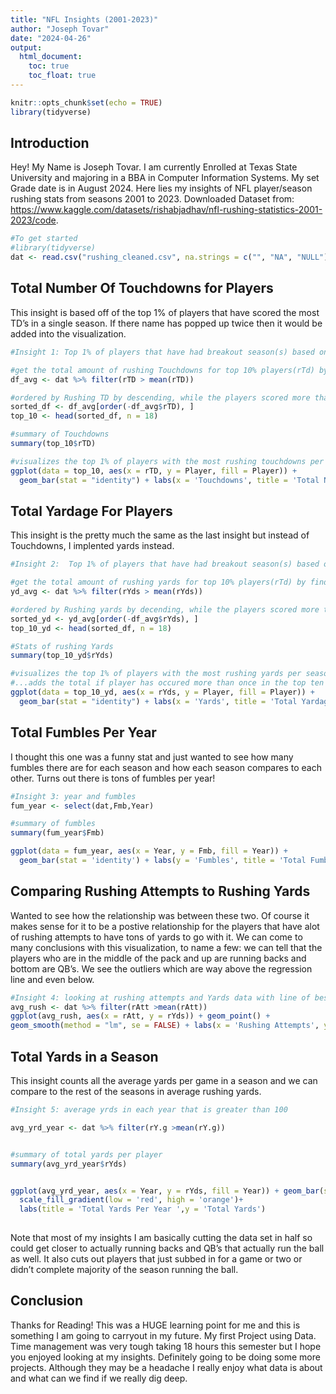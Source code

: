 ```yaml
---
title: "NFL Insights (2001-2023)"
author: "Joseph Tovar"
date: "2024-04-26"
output: 
  html_document:
    toc: true
    toc_float: true
---
```


```r
knitr::opts_chunk$set(echo = TRUE)
library(tidyverse)
```

## Introduction

Hey! My Name is Joseph Tovar. I am currently Enrolled at Texas State University and majoring in a BBA in Computer Information Systems. My set Grade date is in August 2024. Here lies my insights of NFL player/season rushing stats from seasons 2001 to 2023. Downloaded Dataset from: <https://www.kaggle.com/datasets/rishabjadhav/nfl-rushing-statistics-2001-2023/code>.


```r
#To get started 
#library(tidyverse)
dat <- read.csv("rushing_cleaned.csv", na.strings = c("", "NA", "NULL"))
```


## Total Number Of Touchdowns for Players 

This insight is based off of the top 1% of players that have scored the most TD's in a single season. If there name has popped up twice then it would be added into the visualization. 

```r
#Insight 1: Top 1% of players that have had breakout season(s) based on TD's from 2000-2023 

#get the total amount of rushing Touchdowns for top 10% players(rTd) by finding the better than average players first
df_avg <- dat %>% filter(rTD > mean(rTD))

#ordered by Rushing TD by descending, while the players scored more than average
sorted_df <- df_avg[order(-df_avg$rTD), ]
top_10 <- head(sorted_df, n = 18)

#summary of Touchdowns
summary(top_10$rTD)

#visualizes the top 1% of players with the most rushing touchdowns per season in the past 23 seasons 
ggplot(data = top_10, aes(x = rTD, y = Player, fill = Player)) +
  geom_bar(stat = "identity") + labs(x = 'Touchdowns', title = 'Total Number of Touchdowns')

```

## Total Yardage For Players 

This insight is the pretty much the same as the last insight but instead of Touchdowns, I implented yards instead.

```r
#Insight 2:  Top 1% of players that have had breakout season(s) based on rushing yards from 2000-2023 

#get the total amount of rushing yards for top 10% players(rTd) by finding the better than average players first
yd_avg <- dat %>% filter(rYds > mean(rYds))

#ordered by Rushing yards by decending, while the players scored more than average
sorted_yd <- yd_avg[order(-df_avg$rYds), ]
top_10_yd <- head(sorted_df, n = 18)

#Stats of rushing Yards
summary(top_10_yd$rYds)

#visualizes the top 1% of players with the most rushing yards per season in the past 23 seasons
#...adds the total if player has occured more than once in the top ten
ggplot(data = top_10_yd, aes(x = rYds, y = Player, fill = Player)) +
  geom_bar(stat = "identity") + labs(x = 'Yards', title = 'Total Yardage Per Player')


```



## Total Fumbles Per Year 

I thought this one was a funny stat and just wanted to see how many fumbles there are for each season and how each season compares to each other. Turns out there is tons of fumbles per year!

```r
#Insight 3: year and fumbles
fum_year <- select(dat,Fmb,Year)

#summary of fumbles 
summary(fum_year$Fmb)

ggplot(data = fum_year, aes(x = Year, y = Fmb, fill = Year)) +
  geom_bar(stat = 'identity') + labs(y = 'Fumbles', title = 'Total Fumbles Per Year') 

```


## Comparing Rushing Attempts to Rushing Yards

Wanted to see how the relationship was between these two. Of course it makes sense for it to be a postive relationship for the players that have alot of rushing attempts to have tons of yards to go with it. We can come to many conclusions with this visualization, to name a few: we can tell that the players who are in the middle of the pack and up are running backs and bottom are QB's. We see the outliers which are way above the regression line and even below. 

```r
#Insight 4: looking at rushing attempts and Yards data with line of best fit
avg_rush <- dat %>% filter(rAtt >mean(rAtt))
ggplot(avg_rush, aes(x = rAtt, y = rYds)) + geom_point() +
geom_smooth(method = "lm", se = FALSE) + labs(x = 'Rushing Attempts', y = 'Rushing Yards', title = 'Relationship Between Rushing Attempts & Rushing Yards' )


```


## Total Yards in a Season
This insight counts all the average yards per game in a season and we can compare to the rest of the seasons in average rushing yards.

```r
#Insight 5: average yrds in each year that is greater than 100

avg_yrd_year <- dat %>% filter(rY.g >mean(rY.g))


#summary of total yards per player 
summary(avg_yrd_year$rYds)


ggplot(avg_yrd_year, aes(x = Year, y = rYds, fill = Year)) + geom_bar(stat = 'identity') + 
  scale_fill_gradient(low = 'red', high = 'orange')+
  labs(title = 'Total Yards Per Year ',y = 'Total Yards') 
  
```



Note that most of my insights I am basically cutting the data set in half so could get closer to actually running backs and QB's that actually run the ball as well. It also cuts out players that just subbed in for a game or two or didn't complete majority of the season running the ball.


## Conclusion 

Thanks for Reading! This was a HUGE learning point for me and this is something I am going to carryout in my future. My first Project using Data. Time management was very tough taking 18 hours this semester but I hope you enjoyed looking at my insights. Definitely going to be doing some more projects. Although they may be a headache I really enjoy what data is about and what can we find if we really dig deep. 


